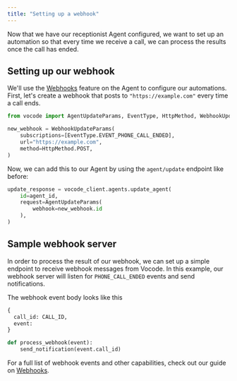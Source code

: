 ```yaml
---
title: "Setting up a webhook"
---
```


Now that we have our receptionist Agent configured, we want to set up an automation so that every time we
receive a call, we can process the results once the call has ended.

## Setting up our webhook

We'll use the [Webhooks](/webhooks) feature on the Agent to configure our automations. First, let's create a
webhook that posts to `"https://example.com"` every time a call ends.

```python Python
from vocode import AgentUpdateParams, EventType, HttpMethod, WebhookUpdateParams

new_webhook = WebhookUpdateParams(
    subscriptions=[EventType.EVENT_PHONE_CALL_ENDED],
    url="https://example.com",
    method=HttpMethod.POST,
)
```

Now, we can add this to our Agent by using the `agent/update` endpoint like before:

```python Python
update_response = vocode_client.agents.update_agent(
    id=agent_id,
    request=AgentUpdateParams(
        webhook=new_webhook.id
    ),
)
```

## Sample webhook server

In order to process the result of our webhook, we can set up a simple endpoint to receive
webhook messages from Vocode. In this example, our webhook server will listen for `PHONE_CALL_ENDED`
events and send notifications.

The webhook event body looks like this

```python
{
  call_id: CALL_ID,
  event:
}
```

```python
def process_webhook(event):
    send_notification(event.call_id)
```

For a full list of webhook events and other capabilities, check out our guide on [Webhooks](/webhooks).
